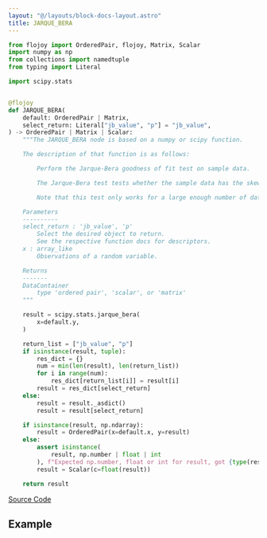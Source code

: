 ```yaml
---
layout: "@/layouts/block-docs-layout.astro"
title: JARQUE_BERA
---
```



<PythonDocsDisplay docstring={docstring} />

```python
from flojoy import OrderedPair, flojoy, Matrix, Scalar
import numpy as np
from collections import namedtuple
from typing import Literal

import scipy.stats


@flojoy
def JARQUE_BERA(
    default: OrderedPair | Matrix,
    select_return: Literal["jb_value", "p"] = "jb_value",
) -> OrderedPair | Matrix | Scalar:
    """The JARQUE_BERA node is based on a numpy or scipy function.

    The description of that function is as follows:

        Perform the Jarque-Bera goodness of fit test on sample data.

        The Jarque-Bera test tests whether the sample data has the skewness and kurtosis matching a normal distribution.

        Note that this test only works for a large enough number of data samples (>2000) as the test statistic asymptotically has a Chi-squared distribution with 2 degrees of freedom.

    Parameters
    ----------
    select_return : 'jb_value', 'p'
        Select the desired object to return.
        See the respective function docs for descriptors.
    x : array_like
        Observations of a random variable.

    Returns
    -------
    DataContainer
        type 'ordered pair', 'scalar', or 'matrix'
    """

    result = scipy.stats.jarque_bera(
        x=default.y,
    )

    return_list = ["jb_value", "p"]
    if isinstance(result, tuple):
        res_dict = {}
        num = min(len(result), len(return_list))
        for i in range(num):
            res_dict[return_list[i]] = result[i]
        result = res_dict[select_return]
    else:
        result = result._asdict()
        result = result[select_return]

    if isinstance(result, np.ndarray):
        result = OrderedPair(x=default.x, y=result)
    else:
        assert isinstance(
            result, np.number | float | int
        ), f"Expected np.number, float or int for result, got {type(result)}"
        result = Scalar(c=float(result))

    return result

```

[Source Code](https://github.com/flojoy-ai/blocks/blob/main/blocks/SCIPY/STATS/JARQUE_BERA/JARQUE_BERA.py)

## Example
